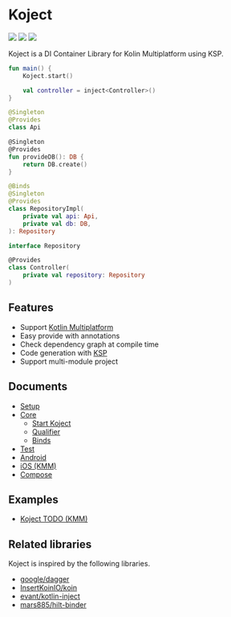 <head>
  <title>Koject - DI Container Library for Kotlin Multiplatform</title>
</head>

# Koject

[![](https://img.shields.io/badge/Kotlin-Multiplatform-%237f52ff?logo=kotlin)](https://kotlinlang.org/docs/multiplatform.html)
[![](https://img.shields.io/maven-central/v/com.moriatsushi.koject/koject-core)](https://mvnrepository.com/artifact/com.moriatsushi.koject/koject-core)
[![](https://img.shields.io/github/license/mori-atsushi/koject)](https://github.com/Mori-Atsushi/koject/blob/main/LICENSE)

Koject is a DI Container Library for Kolin Multiplatform using KSP.

```kotlin
fun main() {
    Koject.start()

    val controller = inject<Controller>()
}

@Singleton
@Provides
class Api

@Singleton
@Provides
fun provideDB(): DB {
    return DB.create()
}

@Binds
@Singleton
@Provides
class RepositoryImpl(
    private val api: Api,
    private val db: DB,
): Repository

interface Repository

@Provides
class Controller(
    private val repository: Repository
)
```

## Features

* Support [Kotlin Multiplatform](https://kotlinlang.org/docs/multiplatform.html)
* Easy provide with annotations
* Check dependency graph at compile time
* Code generation with [KSP](https://github.com/google/ksp)
* Support multi-module project

## Documents
* [Setup](/docs/setup)
* [Core](/docs/core)
  * [Start Koject](/docs/core/basic)
  * [Qualifier](docs/core/qualifier)
  * [Binds](/docs/core/binds)
* [Test](/docs/test)
* [Android](/docs/android)
* [iOS (KMM)](/docs/ios)
* [Compose](/docs/compose)

## Examples
* [Koject TODO (KMM)](https://github.com/Mori-Atsushi/koject/tree/main/examples/kmm)

## Related libraries
Koject is inspired by the following libraries.

* [google/dagger](https://github.com/google/dagger)
* [InsertKoinIO/koin](https://github.com/InsertKoinIO/koin)
* [evant/kotlin-inject](https://github.com/evant/kotlin-inject)
* [mars885/hilt-binder](https://github.com/mars885/hilt-binder)
